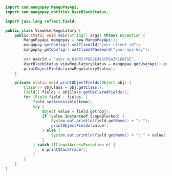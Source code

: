   
```java Java  

import com.mangopay.MangoPayApi;
import com.mangopay.entities.UserBlockStatus;

import java.lang.reflect.Field;

public class ViewUserRegulatory {
    public static void main(String[] args) throws Exception {
        MangoPayApi mangopay = new MangoPayApi();
        mangopay.getConfig().setClientId("your-client-id");
        mangopay.getConfig().setClientPassword("your-api-key");
        
        var userId = "user_m_01HRS7PQEGE4YGCM1AZK1ENTGE";
        UserBlockStatus viewRegulatoryStatus = mangopay.getUserApi().getRegulatory(userId);
        printObjectFields(viewRegulatoryStatus);
    }

    private static void printObjectFields(Object obj) {
        Class<?> objClass = obj.getClass();
        Field[] fields = objClass.getDeclaredFields();
        for (Field field : fields) {
            field.setAccessible(true);
            try {
                Object value = field.get(obj);
                if (value instanceof ScopeBlocked) {
                    System.out.println(field.getName() + ": ");
                    printObjectFields(value);
                } else {
                    System.out.println(field.getName() + ": " + value);
                }
            } catch (IllegalAccessException e) {
                e.printStackTrace();
            }
        }
    }
}  
```
